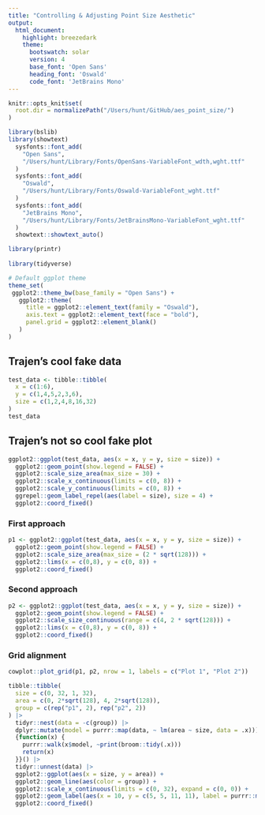 ```yaml
---
title: "Controlling & Adjusting Point Size Aesthetic"
output:
  html_document:
    highlight: breezedark
    theme:
      bootswatch: solar
      version: 4
      base_font: 'Open Sans'
      heading_font: 'Oswald'
      code_font: 'JetBrains Mono'
---
```


```r
knitr::opts_knit$set(
  root.dir = normalizePath("/Users/hunt/GitHub/aes_point_size/")
)

library(bslib)
library(showtext)
  sysfonts::font_add(
    "Open Sans",
    "/Users/hunt/Library/Fonts/OpenSans-VariableFont_wdth,wght.ttf"
  )
  sysfonts::font_add(
    "Oswald",
    "/Users/hunt/Library/Fonts/Oswald-VariableFont_wght.ttf"
  )
  sysfonts::font_add(
    "JetBrains Mono",
    "/Users/hunt/Library/Fonts/JetBrainsMono-VariableFont_wght.ttf"
  )
  showtext::showtext_auto()

library(printr)
  
library(tidyverse)

# Default ggplot theme
theme_set(
 ggplot2::theme_bw(base_family = "Open Sans") +
   ggplot2::theme(
     title = ggplot2::element_text(family = "Oswald"),
     axis.text = ggplot2::element_text(face = "bold"),
     panel.grid = ggplot2::element_blank()
   )
)
```


## Trajen's cool fake data

```r
test_data <- tibble::tibble(
  x = c(1:6),
  y = c(1,4,5,2,3,6),
  size = c(1,2,4,8,16,32)
)
test_data
```

## Trajen's not so cool fake plot

```r
ggplot2::ggplot(test_data, aes(x = x, y = y, size = size)) +
  ggplot2::geom_point(show.legend = FALSE) +
  ggplot2::scale_size_area(max_size = 30) +
  ggplot2::scale_x_continuous(limits = c(0, 8)) +
  ggplot2::scale_y_continuous(limits = c(0, 8)) +
  ggrepel::geom_label_repel(aes(label = size), size = 4) +
  ggplot2::coord_fixed()
```

### First approach

```r
p1 <- ggplot2::ggplot(test_data, aes(x = x, y = y, size = size)) +
  ggplot2::geom_point(show.legend = FALSE) +
  ggplot2::scale_size_area(max_size = (2 * sqrt(128))) +
  ggplot2::lims(x = c(0,8), y = c(0, 8)) +
  ggplot2::coord_fixed()
```

### Second approach

```r
p2 <- ggplot2::ggplot(test_data, aes(x = x, y = y, size = size)) +
  ggplot2::geom_point(show.legend = FALSE) +
  ggplot2::scale_size_continuous(range = c(4, 2 * sqrt(128))) +
  ggplot2::lims(x = c(0,8), y = c(0, 8)) +
  ggplot2::coord_fixed()
```

### Grid alignment

```r
cowplot::plot_grid(p1, p2, nrow = 1, labels = c("Plot 1", "Plot 2"))
```

```r

tibble::tibble(
  size = c(0, 32, 1, 32),
  area = c(0, 2*sqrt(128), 4, 2*sqrt(128)),
  group = c(rep("p1", 2), rep("p2", 2))
) |> 
  tidyr::nest(data = -c(group)) |> 
  dplyr::mutate(model = purrr::map(data, ~ lm(area ~ size, data = .x))) |> 
  {function(x) {
    purrr::walk(x$model, ~print(broom::tidy(.x)))
    return(x)
  }}() |> 
  tidyr::unnest(data) |> 
  ggplot2::ggplot(aes(x = size, y = area)) +
  ggplot2::geom_line(aes(color = group)) +
  ggplot2::scale_x_continuous(limits = c(0, 32), expand = c(0, 0)) +
  ggplot2::geom_label(aes(x = 10, y = c(5, 5, 11, 11), label = purrr::map_dbl(.data$model, ~broom::tidy(.x) |> dplyr::slice(2) |>  dplyr::pull(estimate) |> round(digits = 6)))) +
  ggplot2::coord_fixed()

```


